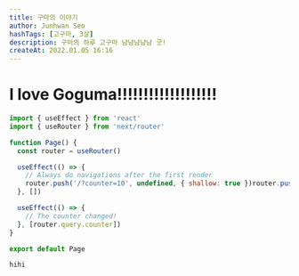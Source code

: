 ```yaml
---
title: 구마의 이야기
author: Junhwan Seo
hashTags: [고구마, 3살]
description: 구마의 하루 고구마 냠냠냠냠냠 굿!
createAt: 2022.01.05 16:16
---
```


 # I **love** Goguma!!!!!!!!!!!!!!!!!!! 

```js
import { useEffect } from 'react'
import { useRouter } from 'next/router'

function Page() {
  const router = useRouter()

  useEffect(() => {
    // Always do navigations after the first render
    router.push('/?counter=10', undefined, { shallow: true })router.push('/?counter=10', undefined, { shallow: true })router.push('/?counter=10', undefined, { shallow: true })router.push('/?counter=10', undefined, { shallow: true })router.push('/?counter=10', undefined, { shallow: true })router.push('/?counter=10', undefined, { shallow: true })
  }, [])

  useEffect(() => {
    // The counter changed!
  }, [router.query.counter])
}

export default Page
```

`hihi`
